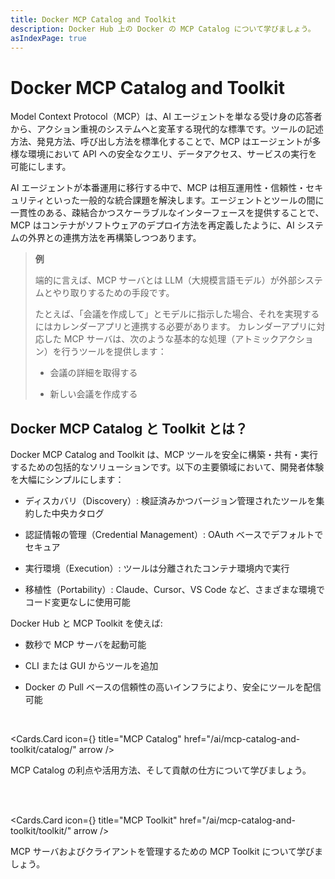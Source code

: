 ```yaml
---
title: Docker MCP Catalog and Toolkit
description: Docker Hub 上の Docker の MCP Catalog について学びましょう。
asIndexPage: true
---
```



# Docker MCP Catalog and Toolkit

Model Context Protocol（MCP）は、AI エージェントを単なる受け身の応答者から、アクション重視のシステムへと変革する現代的な標準です。ツールの記述方法、発見方法、呼び出し方法を標準化することで、MCP はエージェントが多様な環境において API への安全なクエリ、データアクセス、サービスの実行を可能にします。

AI エージェントが本番運用に移行する中で、MCP は相互運用性・信頼性・セキュリティといった一般的な統合課題を解決します。エージェントとツールの間に一貫性のある、疎結合かつスケーラブルなインターフェースを提供することで、MCP はコンテナがソフトウェアのデプロイ方法を再定義したように、AI システムの外界との連携方法を再構築しつつあります。

> **例**
> 
> 端的に言えば、MCP サーバとは LLM（大規模言語モデル）が外部システムとやり取りするための手段です。
>
> たとえば、「会議を作成して」とモデルに指示した場合、それを実現するにはカレンダーアプリと連携する必要があります。
> カレンダーアプリに対応した MCP サーバは、次のような基本的な処理（アトミックアクション）を行うツールを提供します：
> 
> - 会議の詳細を取得する
> 
> - 新しい会議を作成する

## Docker MCP Catalog と Toolkit とは？

Docker MCP Catalog and Toolkit は、MCP ツールを安全に構築・共有・実行するための包括的なソリューションです。以下の主要領域において、開発者体験を大幅にシンプルにします：

- ディスカバリ（Discovery）: 検証済みかつバージョン管理されたツールを集約した中央カタログ

- 認証情報の管理（Credential Management）: OAuth ベースでデフォルトでセキュア

- 実行環境（Execution）: ツールは分離されたコンテナ環境内で実行

- 移植性（Portability）: Claude、Cursor、VS Code など、さまざまな環境でコード変更なしに使用可能

Docker Hub と MCP Toolkit を使えば:

- 数秒で MCP サーバを起動可能

- CLI または GUI からツールを追加

- Docker の Pull ベースの信頼性の高いインフラにより、安全にツールを配信可能

<br />

<Cards.Card
  icon={<MdHub />}
  title="MCP Catalog"
  href="/ai/mcp-catalog-and-toolkit/catalog/"
  arrow
/>

MCP Catalog の利点や活用方法、そして貢献の仕方について学びましょう。

<br />
<br />

<Cards.Card
  icon={<FaTools />}
  title="MCP Toolkit"
  href="/ai/mcp-catalog-and-toolkit/toolkit/"
  arrow
/>

MCP サーバおよびクライアントを管理するための MCP Toolkit について学びましょう。
